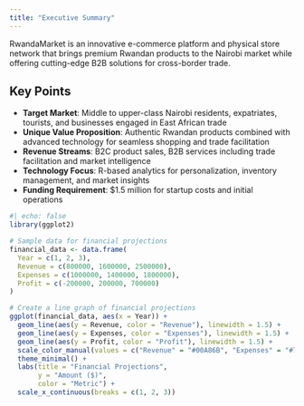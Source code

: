 ```yaml
---
title: "Executive Summary"
---
```


RwandaMarket is an innovative e-commerce platform and physical store network that brings premium Rwandan products to the Nairobi market while offering cutting-edge B2B solutions for cross-border trade.

## Key Points

-   **Target Market**: Middle to upper-class Nairobi residents, expatriates, tourists, and businesses engaged in East African trade
-   **Unique Value Proposition**: Authentic Rwandan products combined with advanced technology for seamless shopping and trade facilitation
-   **Revenue Streams**: B2C product sales, B2B services including trade facilitation and market intelligence
-   **Technology Focus**: R-based analytics for personalization, inventory management, and market insights
-   **Funding Requirement**: \$1.5 million for startup costs and initial operations

```r
#| echo: false
library(ggplot2)

# Sample data for financial projections
financial_data <- data.frame(
  Year = c(1, 2, 3),
  Revenue = c(800000, 1600000, 2500000),
  Expenses = c(1000000, 1400000, 1800000),
  Profit = c(-200000, 200000, 700000)
)

# Create a line graph of financial projections
ggplot(financial_data, aes(x = Year)) +
  geom_line(aes(y = Revenue, color = "Revenue"), linewidth = 1.5) +
  geom_line(aes(y = Expenses, color = "Expenses"), linewidth = 1.5) +
  geom_line(aes(y = Profit, color = "Profit"), linewidth = 1.5) +
  scale_color_manual(values = c("Revenue" = "#00A86B", "Expenses" = "#7C4700", "Profit" = "#FFA500")) +
  theme_minimal() +
  labs(title = "Financial Projections",
       y = "Amount ($)",
       color = "Metric") +
  scale_x_continuous(breaks = c(1, 2, 3))
```
